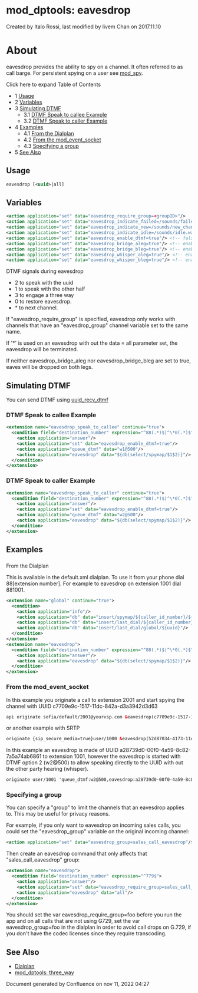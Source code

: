 
# mod_dptools: eavesdrop 

 Created by  Italo Rossi, last modified by  livem Chan on 2017.11.10

# About

eavesdrop provides the ability to spy on a channel. It often referred to as call barge. For persistent spying on a user see [mod\_spy](../mod_spy_6586547.mdx#about).

Click here to expand Table of Contents

* 1 [Usage](#-freeswitch--mod_dptools-eavesdrop-)
* 2 [Variables](#variables)
* 3 [Simulating DTMF](#simulating-dtmf)  
   * 3.1 [DTMF Speak to callee Example](#dtmf-speak-to-callee-example)  
   * 3.2 [DTMF Speak to caller Example](#dtmf-speak-to-caller-example)
* 4 [Examples](#examples)  
   * 4.1 [From the Dialplan](#-freeswitch--mod_dptools-eavesdrop-)  
   * 4.2 [From the mod\_event\_socket](#from-the-mod_event_socket-)  
   * 4.3 [Specifying a group](#specifying-a-group)
* 5 [See Also](#see-also)

## Usage

```xml
eavesdrop [<uuid>|all]
```

## Variables

```xml
<action application="set" data="eavesdrop_require_group=<groupID>"/>
<action application="set" data="eavesdrop_indicate_failed=/sounds/failed.wav"/>         <!-- used in 'eavesdrop all' case -->
<action application="set" data="eavesdrop_indicate_new=/sounds/new_chan_announce.wav"/> <!-- used in 'eavesdrop all' case -->
<action application="set" data="eavesdrop_indicate_idle=/sounds/idle.wav"/>             <!-- used in 'eavesdrop all' case -->
<action application="set" data="eavesdrop_enable_dtmf=true"/> <!-- false means no commands during eavesdrop -->
<action application="set" data="eavesdrop_bridge_aleg=true"/> <!-- enables listen to aleg -->
<action application="set" data="eavesdrop_bridge_bleg=true"/> <!-- enables listen to bleg -->
<action application="set" data="eavesdrop_whisper_aleg=true"/> <!-- enables whisper mode in aleg -->
<action application="set" data="eavesdrop_whisper_bleg=true"/> <!-- enables whisper mode in bleg -->
```

DTMF signals during eavesdrop

* 2 to speak with the uuid
* 1 to speak with the other half
* 3 to engage a three way
* 0 to restore eavesdrop.
* \* to next channel.

If "eavesdrop\_require\_group" is specified, eavesdrop only works with channels that have an "eavesdrop\_group" channel variable set to the same name.

If '\*' is used on an eavesdrop with out the data = all parameter set, the eavesdrop will be terminated.

If neither eavesdrop\_bridge\_aleg nor eavesdrop\_bridge\_bleg are set to true, eaves will be dropped on both legs.

## Simulating DTMF

You can send DTMF using [uuid\_recv\_dtmf](../mod_commands_1966741.mdx#uuid_recv_dtmf)

### DTMF Speak to callee Example

```xml
<extension name="eavesdrop_speak_to_callee" continue="true">
  <condition field="destination_number" expression="^88(.*)$|^\*0(.*)$">
    <action application="answer"/>
    <action application="set" data="eavesdrop_enable_dtmf=true"/>
    <action application="queue_dtmf" data="w1@500"/>
    <action application="eavesdrop" data="${db(select/spymap/$1$2)}"/>
  </condition>
</extension>
```

### DTMF Speak to caller Example

```xml
<extension name="eavesdrop_speak_to_caller" continue="true">
  <condition field="destination_number" expression="^88(.*)$|^\*0(.*)$">
    <action application="answer"/>
    <action application="set" data="eavesdrop_enable_dtmf=true"/>
    <action application="queue_dtmf" data="w2@500"/>
    <action application="eavesdrop" data="${db(select/spymap/$1$2)}"/>
  </condition>
</extension>
```

## Examples

###   
From the Dialplan

This is available in the default.xml dialplan. To use it from your phone dial 88\[extension number\]. For example to eavesdrop on extension 1001 dial 881001.

```xml
<extension name="global" continue="true">
  <condition>
    <action application="info"/>
    <action application="db" data="insert/spymap/${caller_id_number}/${uuid}"/>
    <action application="db" data="insert/last_dial/${caller_id_number}/${destination_number}"/>
    <action application="db" data="insert/last_dial/global/${uuid}"/>
  </condition>
</extension>
<extension name="eavesdrop">
  <condition field="destination_number" expression="^88(.*)$|^\*0(.*)$">
    <action application="answer"/>
    <action application="eavesdrop" data="${db(select/spymap/$1$2)}"/>
  </condition>
</extension>
```

### From the mod_event_socket 

In this example you originate a call to extension 2001 and start spying the channel with UUID c7709e9c-1517-11dc-842a-d3a3942d3d63

```xml
api originate sofia/default/2001@yourvsp.com &eavesdrop(c7709e9c-1517-11dc-842a-d3a3942d3d63)
```

or another example with SRTP

```xml
originate {sip_secure_media=true}user/1000 &eavesdrop(52d87034-4173-11de-99ef-f1acc19bfdf1)
```

In this example an eavesdrop is made of UUID a28739d0-00f0-4a59-8c82-7a5a74ab6861 to extension 1001, however the eavesdrop is started with DTMF option 2 (w2@500) to allow speaking directly to the UUID with out the other party hearing (whisper).

```xml
originate user/1001 'queue_dtmf:w2@500,eavesdrop:a28739d0-00f0-4a59-8c82-7a5a74ab6861' inline
```

### Specifying a group

You can specify a "group" to limit the channels that an eavesdrop applies to. This may be useful for privacy reasons.

For example, if you only want to eavesdrop on incoming sales calls, you could set the "eavesdrop\_group" variable on the original incoming channel:

```xml
<action application="set" data="eavesdrop_group=sales_call_eavesdrop"/>
```

Then create an eavesdrop command that only affects that "sales\_call\_eavesdrop" group:

```xml
<extension name="eavesdrop">
  <condition field="destination_number" expression="^779$">
    <action application="answer"/>
    <action application="set" data="eavesdrop_require_group=sales_call_eavesdrop"/>
    <action application="eavesdrop" data="all"/>
  </condition>
</extension>
```

You should set the var eavesdrop\_require\_group=foo before you run the app and on all calls that are not using G729, set the var eavesdrop\_group=foo in the dialplan in order to avoid call drops on G.729, if you don't have the codec licenses since they require transcoding.

## See Also

* [Dialplan](../../Dialplan/index.mdx#0-about)
* [mod\_dptools: three\_way](./6587079.mdx#about)

Document generated by Confluence on nov 11, 2022 04:27
